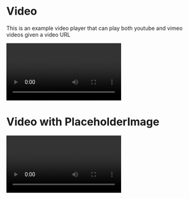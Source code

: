 
<Meta title="Molecules/Video" component={Video} />

# Video

This is an example video player that can play both youtube and vimeo videos
given a video URL

<Preview>
  <Story name="Video">
    <Video
      videoUrl="https://vimeo.com/145702525"
      videoTitle="Super Science Friends"
      onReady={(player) => {
        player.wrapper.querySelector('iframe').tabIndex = 0;
      }}
    />
  </Story>
</Preview>

<Props of={Video} />

# Video with PlaceholderImage

<Preview>
  <Story name="Video with PlaceholderImage">
    <Video
      videoUrl="https://www.youtube.com/watch?v=Yl8yy5tpVIM"
      videoTitle="Workout with Rick Sanchez"
      placeholderImage="https://placekitten.com/400/300"
      autoplay={true}
    />
  </Story>
</Preview>
